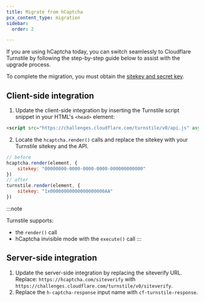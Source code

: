 ```yaml
---
title: Migrate from hCaptcha
pcx_content_type: migration
sidebar:
  order: 2

---
```


If you are using hCaptcha today, you can switch seamlessly to Cloudflare Turnstile by following the step-by-step guide below to assist with the upgrade process.

To complete the migration, you must obtain the [sitekey and secret key](/turnstile/get-started/#get-a-sitekey-and-secret-key).

## Client-side integration

1. Update the client-side integration by inserting the Turnstile script snippet in your HTML's `<head>` element:

<div>

```html title="Turnstile script snippet"
<script src="https://challenges.cloudflare.com/turnstile/v0/api.js" async defer></script>
```

</div>

2. Locate the `hcaptcha.render()` calls and replace the sitekey with your Turnstile sitekey and the API.

<div>

```js title="Render"
// before
hcaptcha.render(element, {
    sitekey: "00000000-0000-0000-0000-000000000000"
})
// after
turnstile.render(element, {
    sitekey: "1x00000000000000000000AA"
})
```

</div>

:::note

Turnstile supports:

- the `render()` call
- hCaptcha invisible mode with the `execute()` call
:::

## Server-side integration

1. Update the server-side integration by replacing the siteverify URL. Replace: `https://hcaptcha.com/siteverify` with `https://challenges.cloudflare.com/turnstile/v0/siteverify`.
2. Replace the `h-captcha-response` input name with `cf-turnstile-response`.
